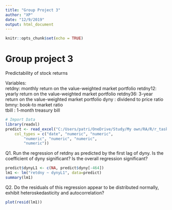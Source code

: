 ---
title: "Group Project 3"
author: "XP"
date: "12/9/2019"
output: html_document
---

```{r setup, include=FALSE}
knitr::opts_chunk$set(echo = TRUE)
```

# Group project 3
Predictability of stock returns

Variables:  
  retdny:         monthly  return on the value-weighted market portfolio 
  retdny12:     yearly  return on the value-weighted market portfolio 
  retdny36:     3-year  return on the value-weighted market portfolio 
  dyny :           dividend to price ratio     
  bmny:           book-to market ratio     
  tbill :             1-month treasury bill      
```{r}
# Import Data
library(readxl)
predict <- read_excel("C:/Users/patri/OneDrive/Study/My own/RA/R/r_tasks/Gianni/predict.xlsx", 
    col_types = c("date", "numeric", "numeric", 
        "numeric", "numeric", "numeric", 
        "numeric"))
```
  
  
  Q1. Run the regression of retdny as predicted by the first lag of dyny.
      Is the coefficient of dyny significant?  Is the overall regression significant? 
```{r}
predict$dynyL1 <- c(NA, predict$dyny[-464])
lm1 <- lm("retdny ~ dynyL1", data=predict)
summary(lm1)
```
      
Q2.  Do the residuals of this regression appear to be distributed normally, exhibit heteroskedasticity and autocorrelation? 
```{r}
plot(resid(lm1))
```

      